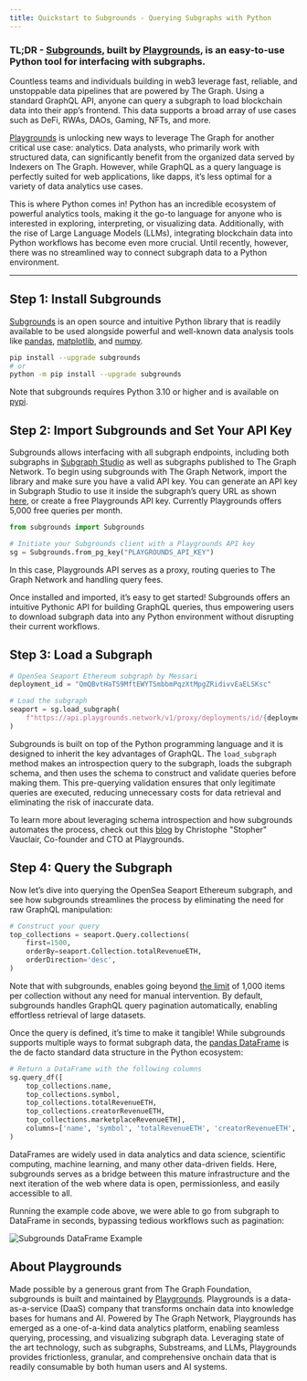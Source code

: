 ```yaml
---
title: Quickstart to Subgrounds - Querying Subgraphs with Python
---
```


### TL;DR - [Subgrounds](https://github.com/0xPlaygrounds/subgrounds), built by [Playgrounds](https://playgrounds.network/), is an easy-to-use Python tool for interfacing with subgraphs.

Countless teams and individuals building in web3 leverage fast, reliable, and unstoppable data pipelines that are powered by The Graph. Using a standard GraphQL API, anyone can query a subgraph to load blockchain data into their app’s frontend. This data supports a broad array of use cases such as DeFi, RWAs, DAOs, Gaming, NFTs, and more.

[Playgrounds](https://playgrounds.network/) is unlocking new ways to leverage The Graph for another critical use case: analytics. Data analysts, who primarily work with structured data, can significantly benefit from the organized data served by Indexers on The Graph. However, while GraphQL as a query language is perfectly suited for web applications, like dapps, it’s less optimal for a variety of data analytics use cases.

This is where Python comes in! Python has an incredible ecosystem of powerful analytics tools, making it the go-to language for anyone who is interested in exploring, interpreting, or visualizing data. Additionally, with the rise of Large Language Models (LLMs), integrating blockchain data into Python workflows has become even more crucial. Until recently, however, there was no streamlined way to connect subgraph data to a Python environment.

---

## Step 1: Install Subgrounds

[Subgrounds](https://github.com/0xPlaygrounds/subgrounds) is an open source and intuitive Python library that is readily available to be used alongside powerful and well-known data analysis tools like [pandas](https://github.com/pandas-dev/pandas), [matplotlib](https://github.com/matplotlib/matplotlib), and [numpy](https://github.com/numpy/numpy).

```bash
pip install --upgrade subgrounds
# or
python -m pip install --upgrade subgrounds
```

Note that subgrounds requires Python 3.10 or higher and is available on [pypi](https://pypi.org/project/subgrounds/).

## Step 2: Import Subgrounds and Set Your API Key

Subgrounds allows interfacing with all subgraph endpoints, including both subgraphs in [Subgraph Studio](https://thegraph.com/studio/apikeys/) as well as subgraphs published to The Graph Network. To begin using subgrounds with The Graph Network, import the library and make sure you have a valid API key. You can generate an API key in Subgraph Studio to use it inside the subgraph’s query URL as shown [here](https://thegraph.com/docs/en/querying/querying-the-graph/#using-the-graph-explorer), or create a free Playgrounds API key. Currently Playgrounds offers 5,000 free queries per month.

```python
from subgrounds import Subgrounds

# Initiate your Subgrounds client with a Playgrounds API key
sg = Subgrounds.from_pg_key("PLAYGROUNDS_API_KEY")
```

In this case, Playgrounds API serves as a proxy, routing queries to The Graph Network and handling query fees.

Once installed and imported, it’s easy to get started! Subgrounds offers an intuitive Pythonic API for building GraphQL queries, thus empowering users to download subgraph data into any Python environment without disrupting their current workflows.

## Step 3: Load a Subgraph

```python
# OpenSea Seaport Ethereum subgraph by Messari
deployment_id = "QmQBvtHaTS9MftEWYTSmbbmPqzXtMpgZRidivvEaELSKsc"

# Load the subgraph
seaport = sg.load_subgraph(
    f"https://api.playgrounds.network/v1/proxy/deployments/id/{deployment_id}"
)
```

Subgrounds is built on top of the Python programming language and it is designed to inherit the key advantages of GraphQL. The `load_subgraph` method makes an introspection query to the subgraph, loads the subgraph schema, and then uses the schema to construct and validate queries before making them. This pre-querying validation ensures that only legitimate queries are executed, reducing unnecessary costs for data retrieval and eliminating the risk of inaccurate data.

To learn more about leveraging schema introspection and how subgrounds automates the process, check out this [blog](https://thegraph.com/blog/subgrounds-data-analytics/) by Christophe "Stopher" Vauclair, Co-founder and CTO at Playgrounds.

## Step 4: Query the Subgraph

Now let’s dive into querying the OpenSea Seaport Ethereum subgraph, and see how subgrounds streamlines the process by eliminating the need for raw GraphQL manipulation:

```python
# Construct your query
top_collections = seaport.Query.collections(
    first=1500,
    orderBy=seaport.Collection.totalRevenueETH,
    orderDirection='desc',
)
```

Note that with subgrounds, enables going beyond [the limit](https://thegraph.com/docs/en/developing/developer-faqs/#23-is-there-a-limit-to-how-many-objects-the-graph-can-return-per-query) of 1,000 items per collection without any need for manual intervention. By default, subgrounds handles GraphQL query pagination automatically, enabling effortless retrieval of large datasets.

Once the query is defined, it’s time to make it tangible! While subgrounds supports multiple ways to format subgraph data, the [pandas DataFrame](https://pandas.pydata.org/docs/reference/api/pandas.DataFrame.html) is the de facto standard data structure in the Python ecosystem:

```python
# Return a DataFrame with the following columns
sg.query_df([
    top_collections.name,
    top_collections.symbol,
    top_collections.totalRevenueETH,
    top_collections.creatorRevenueETH,
    top_collections.marketplaceRevenueETH],
    columns=['name', 'symbol', 'totalRevenueETH', 'creatorRevenueETH', 'marketplaceRevenueETH']
)
```

DataFrames are widely used in data analytics and data science, scientific computing, machine learning, and many other data-driven fields. Here, subgrounds serves as a bridge between this mature infrastructure and the next iteration of the web where data is open, permissionless, and easily accessible to all.

Running the example code above, we were able to go from subgraph to DataFrame in seconds, bypassing tedious workflows such as pagination:

![Subgrounds DataFrame Example](/img/subgrounds-blog-dataframe.png)

## About Playgrounds

Made possible by a generous grant from The Graph Foundation, subgrounds is built and maintained by [Playgrounds](https://playgrounds.network/). Playgrounds is a data-as-a-service (DaaS) company that transforms onchain data into knowledge bases for humans and AI. Powered by The Graph Network, Playgrounds has emerged as a one-of-a-kind data analytics platform, enabling seamless querying, processing, and visualizing subgraph data. Leveraging state of the art technology, such as subgraphs, Substreams, and LLMs, Playgrounds provides frictionless, granular, and comprehensive onchain data that is readily consumable by both human users and AI systems.
